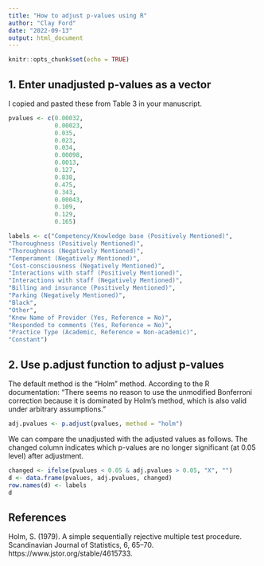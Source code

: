 ```yaml
---
title: "How to adjust p-values using R"
author: "Clay Ford"
date: "2022-09-13"
output: html_document
---
```


```r
knitr::opts_chunk$set(echo = TRUE)
```

## 1. Enter unadjusted p-values as a vector

I copied and pasted these from Table 3 in your manuscript.

```r
pvalues <- c(0.00032,
             0.00023,
             0.035,
             0.023,
             0.034,
             0.00098,
             0.0013,
             0.127,
             0.838,
             0.475,
             0.343,
             0.00043,
             0.109,
             0.129,
             0.165)

labels <- c("Competency/Knowledge base (Positively Mentioned)",
"Thoroughness (Positively Mentioned)",
"Thoroughness (Negatively Mentioned)",
"Temperament (Negatively Mentioned)",
"Cost-consciousness (Negatively Mentioned)",
"Interactions with staff (Positively Mentioned)",
"Interactions with staff (Negatively Mentioned)",
"Billing and insurance (Positively Mentioned)",
"Parking (Negatively Mentioned)",
"Black",
"Other",
"Knew Name of Provider (Yes, Reference = No)",
"Responded to comments (Yes, Reference = No)",
"Practice Type (Academic, Reference = Non-academic)",
"Constant")

```


## 2. Use p.adjust function to adjust p-values

The default method is the "Holm" method. According to the R documentation: "There seems no reason to use the unmodified Bonferroni correction because it is dominated by Holm's method, which is also valid under arbitrary assumptions."

```r
adj.pvalues <- p.adjust(pvalues, method = "holm")
```

We can compare the unadjusted with the adjusted values as follows. The changed column indicates which p-values are no longer significant (at 0.05 level) after adjustment.

```r
changed <- ifelse(pvalues < 0.05 & adj.pvalues > 0.05, "X", "")
d <- data.frame(pvalues, adj.pvalues, changed)
row.names(d) <- labels
d
```


## References

Holm, S. (1979). A simple sequentially rejective multiple test procedure. Scandinavian Journal of Statistics, 6, 65–70. https://www.jstor.org/stable/4615733.
